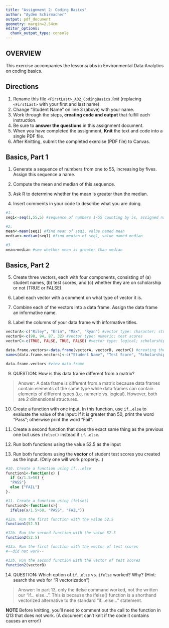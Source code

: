 ```yaml
---
title: "Assignment 2: Coding Basics"
author: "Ayden Schirmacher"
output: pdf_document
geometry: margin=2.54cm
editor_options: 
  chunk_output_type: console
---
```


## OVERVIEW

This exercise accompanies the lessons/labs in Environmental Data Analytics on coding basics.

## Directions

1.  Rename this file `<FirstLast>_A02_CodingBasics.Rmd` (replacing `<FirstLast>` with your first and last name).
2.  Change "Student Name" on line 3 (above) with your name.
3.  Work through the steps, **creating code and output** that fulfill each instruction.
4.  Be sure to **answer the questions** in this assignment document.
5.  When you have completed the assignment, **Knit** the text and code into a single PDF file.
6.  After Knitting, submit the completed exercise (PDF file) to Canvas.

## Basics, Part 1

1.  Generate a sequence of numbers from one to 55, increasing by fives. Assign this sequence a name.

2.  Compute the mean and median of this sequence.

3.  Ask R to determine whether the mean is greater than the median.

4.  Insert comments in your code to describe what you are doing.

```r
#1. 
seq1<-seq(1,55,5) #sequence of numbers 1-55 counting by 5s, assigned name seq1

#2. 
mean<-mean(seq1) #find mean of seq1, value named mean
median<-median(seq1) #find median of seq1, value named median

#3. 
mean>median #see whether mean is greater than median

```


## Basics, Part 2

5.  Create three vectors, each with four components, consisting of (a) student names, (b) test scores, and (c) whether they are on scholarship or not (TRUE or FALSE).

6.  Label each vector with a comment on what type of vector it is.

7.  Combine each of the vectors into a data frame. Assign the data frame an informative name.

8.  Label the columns of your data frame with informative titles.

```r
vectorA<-c("Riley", "Erin", "Max", "Ryan") #vector type: character; student names
vectorB<-c(98, 94, 87, 32) #vector type: numeric; test scores
vectorC<-c(TRUE, FALSE, TRUE, FALSE) #vector type: logical; scholarship status

data.frame.vectors<-data.frame(vectorA, vectorB, vectorC) #creating the data frame
names(data.frame.vectors)<-c("Student Name", "Test Score", "Scholarship Status") #labeling the names of columns

data.frame.vectors #view data frame
```

9.  QUESTION: How is this data frame different from a matrix?

> Answer: A data frame is different from a matrix because data frames contain elements of the same type while data frames can contain elements of different types (i.e. numeric vs. logical). However, both are 2 dimensional structures. 

10. Create a function with one input. In this function, use `if`...`else` to evaluate the value of the input: if it is greater than 50, print the word "Pass"; otherwise print the word "Fail". 

11. Create a second function that does the exact same thing as the previous one but uses `ifelse()` instead if `if`...`else `. 

12. Run both functions using the value 52.5 as the input

13. Run both functions using the **vector** of student test scores you created as the input. (Only one will work properly...)

```r

#10. Create a function using if...else
function1<-function(x) {
  if (x/1.5>50) {
  "PASS"}
  else {"FAIL"}
}. 

#11. Create a function using ifelse()
function2<-function(x){
  ifelse(x/1.5>50, "PASS", "FAIL")}

#12a. Run the first function with the value 52.5
function1(52.5)

#12b. Run the second function with the value 52.5
function2(52.5)

#13a. Run the first function with the vector of test scores
#--did not work--

#13b. Run the second function with the vector of test scores
function2(vectorB)
```

14. QUESTION: Which option of `if`...`else` vs. `ifelse` worked? Why? (Hint: search the web for "R vectorization")

> Answer: In part 13, only the ifelse command worked, not the written our "if... else...". This is because the ifelse() function is a shorthand vectorized alternative to the standard "if...else..." statement. 


**NOTE** Before knitting, you'll need to comment out the call to the function in Q13 that does not work. (A document can't knit if the code it contains causes an error!)